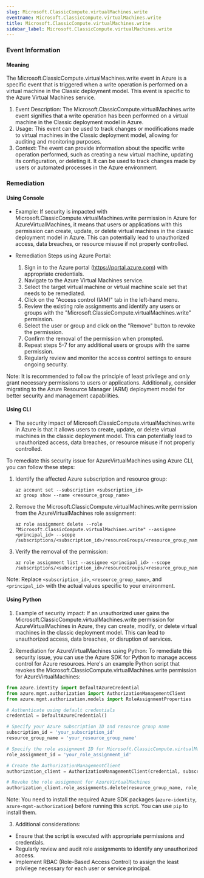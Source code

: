 ```yaml
--- 
slug: Microsoft.ClassicCompute.virtualMachines.write
eventname: Microsoft.ClassicCompute.virtualMachines.write
title: Microsoft.ClassicCompute.virtualMachines.write
sidebar_label: Microsoft.ClassicCompute.virtualMachines.write
---
```

                       
### Event Information

#### Meaning

The Microsoft.ClassicCompute.virtualMachines.write event in Azure is a specific event that is triggered when a write operation is performed on a virtual machine in the Classic deployment model. This event is specific to the Azure Virtual Machines service.

1. Event Description: The Microsoft.ClassicCompute.virtualMachines.write event signifies that a write operation has been performed on a virtual machine in the Classic deployment model in Azure.
2. Usage: This event can be used to track changes or modifications made to virtual machines in the Classic deployment model, allowing for auditing and monitoring purposes.
3. Context: The event can provide information about the specific write operation performed, such as creating a new virtual machine, updating its configuration, or deleting it. It can be used to track changes made by users or automated processes in the Azure environment.

### Remediation

#### Using Console

- Example: If security is impacted with Microsoft.ClassicCompute.virtualMachines.write permission in Azure for AzureVirtualMachines, it means that users or applications with this permission can create, update, or delete virtual machines in the classic deployment model in Azure. This can potentially lead to unauthorized access, data breaches, or resource misuse if not properly controlled.

- Remediation Steps using Azure Portal:
  1. Sign in to the Azure portal (https://portal.azure.com) with appropriate credentials.
  2. Navigate to the Azure Virtual Machines service.
  3. Select the target virtual machine or virtual machine scale set that needs to be remediated.
  4. Click on the "Access control (IAM)" tab in the left-hand menu.
  5. Review the existing role assignments and identify any users or groups with the "Microsoft.ClassicCompute.virtualMachines.write" permission.
  6. Select the user or group and click on the "Remove" button to revoke the permission.
  7. Confirm the removal of the permission when prompted.
  8. Repeat steps 5-7 for any additional users or groups with the same permission.
  9. Regularly review and monitor the access control settings to ensure ongoing security.

Note: It is recommended to follow the principle of least privilege and only grant necessary permissions to users or applications. Additionally, consider migrating to the Azure Resource Manager (ARM) deployment model for better security and management capabilities.

#### Using CLI

- The security impact of Microsoft.ClassicCompute.virtualMachines.write in Azure is that it allows users to create, update, or delete virtual machines in the classic deployment model. This can potentially lead to unauthorized access, data breaches, or resource misuse if not properly controlled.

To remediate this security issue for AzureVirtualMachines using Azure CLI, you can follow these steps:

1. Identify the affected Azure subscription and resource group:
   ```
   az account set --subscription <subscription_id>
   az group show --name <resource_group_name>
   ```

2. Remove the Microsoft.ClassicCompute.virtualMachines.write permission from the AzureVirtualMachines role assignment:
   ```
   az role assignment delete --role "Microsoft.ClassicCompute.virtualMachines.write" --assignee <principal_id> --scope /subscriptions/<subscription_id>/resourceGroups/<resource_group_name>
   ```

3. Verify the removal of the permission:
   ```
   az role assignment list --assignee <principal_id> --scope /subscriptions/<subscription_id>/resourceGroups/<resource_group_name>
   ```

Note: Replace `<subscription_id>`, `<resource_group_name>`, and `<principal_id>` with the actual values specific to your environment.

#### Using Python

1. Example of security impact: If an unauthorized user gains the Microsoft.ClassicCompute.virtualMachines.write permission for AzureVirtualMachines in Azure, they can create, modify, or delete virtual machines in the classic deployment model. This can lead to unauthorized access, data breaches, or disruption of services.

2. Remediation for AzureVirtualMachines using Python:
To remediate this security issue, you can use the Azure SDK for Python to manage access control for Azure resources. Here's an example Python script that revokes the Microsoft.ClassicCompute.virtualMachines.write permission for AzureVirtualMachines:

```python
from azure.identity import DefaultAzureCredential
from azure.mgmt.authorization import AuthorizationManagementClient
from azure.mgmt.authorization.models import RoleAssignmentProperties

# Authenticate using default credentials
credential = DefaultAzureCredential()

# Specify your Azure subscription ID and resource group name
subscription_id = 'your_subscription_id'
resource_group_name = 'your_resource_group_name'

# Specify the role assignment ID for Microsoft.ClassicCompute.virtualMachines.write
role_assignment_id = 'your_role_assignment_id'

# Create the AuthorizationManagementClient
authorization_client = AuthorizationManagementClient(credential, subscription_id)

# Revoke the role assignment for AzureVirtualMachines
authorization_client.role_assignments.delete(resource_group_name, role_assignment_id)
```

Note: You need to install the required Azure SDK packages (`azure-identity`, `azure-mgmt-authorization`) before running this script. You can use `pip` to install them.

3. Additional considerations:
- Ensure that the script is executed with appropriate permissions and credentials.
- Regularly review and audit role assignments to identify any unauthorized access.
- Implement RBAC (Role-Based Access Control) to assign the least privilege necessary for each user or service principal.


 